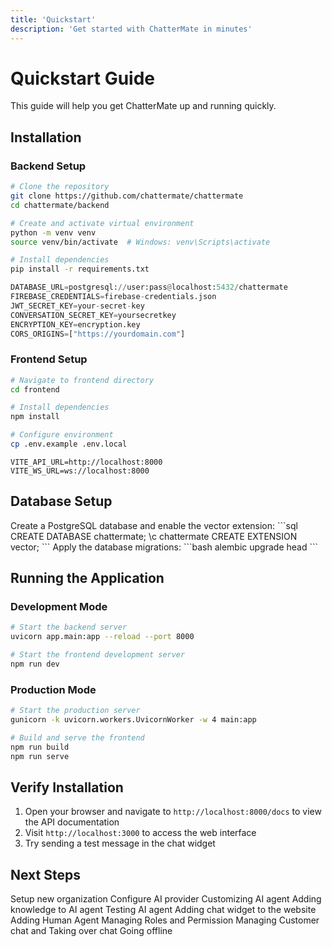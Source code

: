 ```yaml
---
title: 'Quickstart'
description: 'Get started with ChatterMate in minutes'
---
```


# Quickstart Guide

This guide will help you get ChatterMate up and running quickly.

## Installation

### Backend Setup

<CodeGroup>

```bash bash
# Clone the repository
git clone https://github.com/chattermate/chattermate
cd chattermate/backend

# Create and activate virtual environment
python -m venv venv
source venv/bin/activate  # Windows: venv\Scripts\activate

# Install dependencies
pip install -r requirements.txt
```

```python .env
DATABASE_URL=postgresql://user:pass@localhost:5432/chattermate
FIREBASE_CREDENTIALS=firebase-credentials.json
JWT_SECRET_KEY=your-secret-key
CONVERSATION_SECRET_KEY=yoursecretkey
ENCRYPTION_KEY=encryption.key
CORS_ORIGINS=["https://yourdomain.com"]
```

</CodeGroup>

### Frontend Setup

<CodeGroup>

```bash bash
# Navigate to frontend directory
cd frontend

# Install dependencies
npm install

# Configure environment
cp .env.example .env.local
```

```env .env.local
VITE_API_URL=http://localhost:8000
VITE_WS_URL=ws://localhost:8000
```

</CodeGroup>

## Database Setup

<Steps>
  <Step title="Create Database">
    Create a PostgreSQL database and enable the vector extension:
    ```sql
    CREATE DATABASE chattermate;
    \c chattermate
    CREATE EXTENSION vector;
    ```
  </Step>
  <Step title="Run Migrations">
    Apply the database migrations:
    ```bash
    alembic upgrade head
    ```
  </Step>
</Steps>

## Running the Application

### Development Mode

<CodeGroup>

```bash Backend
# Start the backend server
uvicorn app.main:app --reload --port 8000
```

```bash Frontend
# Start the frontend development server
npm run dev
```

</CodeGroup>

### Production Mode

<CodeGroup>

```bash Backend
# Start the production server
gunicorn -k uvicorn.workers.UvicornWorker -w 4 main:app
```

```bash Frontend
# Build and serve the frontend
npm run build
npm run serve
```

</CodeGroup>

## Verify Installation

1. Open your browser and navigate to `http://localhost:8000/docs` to view the API documentation
2. Visit `http://localhost:3000` to access the web interface
3. Try sending a test message in the chat widget

## Next Steps

<CardGroup cols={2}>
  <Card title="Setup Organization" icon="building" href="features/organization">
    Setup new organization
  </Card>
  <Card title="Configure AI" icon="robot" href="features/ai-configuration">
    Configure AI provider
  </Card>
  <Card title="Customize AI Agent" icon="wand-magic-sparkles" href="features/ai-customization">
    Customizing AI agent
  </Card>
  <Card title="Knowledge Base" icon="book" href="features/knowledge-base">
    Adding knowledge to AI agent
  </Card>
  <Card title="Testing" icon="vial" href="features/testing">
    Testing AI agent
  </Card>
  <Card title="Widget Integration" icon="code" href="features/widget">
    Adding chat widget to the website
  </Card>
  <Card title="Human Agents" icon="user-plus" href="features/human-agents">
    Adding Human Agent
  </Card>
  <Card title="Roles & Permissions" icon="shield" href="features/roles">
    Managing Roles and Permission
  </Card>
  <Card title="Chat Management" icon="messages" href="features/chat-management">
    Managing Customer chat and Taking over chat
  </Card>
  <Card title="Availability" icon="clock" href="features/availability">
    Going offline
  </Card>
</CardGroup> 